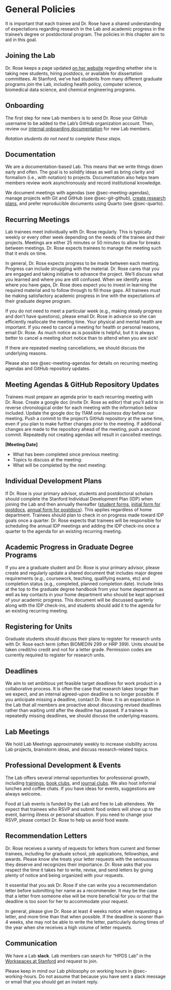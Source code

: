 # General Policies

It is important that each trainee and Dr. Rose have a shared understanding of expectations regarding research in the Lab and academic progress in the trainee's degree or postdoctoral program. The policies in this chapter aim to aid in this goal.

## Joining the Lab

Dr. Rose keeps a page updated [on her website](http://drsherrirose.org/new-students-and-postdocs) regarding whether she is taking new students, hiring postdocs, or available for dissertation committees. At Stanford, we've had students from many different graduate programs join the Lab, including health policy, computer science, biomedical data science, and chemical engineering programs.

## Onboarding

The first step for new Lab members is to send Dr. Rose your GitHub username to be added to the Lab’s GitHub organization account. Then, review our [internal onboarding documentation](https://github.com/StanfordHPDS/onboarding) for new Lab members.

*Rotation students do not need to complete these steps.*

## Documentation

We are a documentation-based Lab. This means that we write things down early and often. The goal is to solidify ideas as well as bring clarity and formalism (i.e., with notation) to projects. Documentation also helps team members review work asynchronously and record institutional knowledge.

We document meetings with agendas (see @sec-meeting-agendas), manage projects with Git and GitHub (see @sec-git-github), [create research plans](https://github.com/StanfordHPDS/research_plans/), and prefer reproducible documents using Quarto (see @sec-quarto).

## Recurring Meetings

Lab trainees meet individually with Dr. Rose regularly. This is typically weekly or every other week depending on the needs of the trainee and their projects. Meetings are either 25 minutes or 50 minutes to allow for breaks between meetings. Dr. Rose expects trainees to manage the meeting such that it ends on time.

In general, Dr. Rose expects progress to be made between each meeting. Progress can include struggling with the material. Dr. Rose cares that you are engaged and taking initiative to advance the project. We’ll discuss what you learned and where you are still confused. When we identify areas where you have gaps, Dr. Rose does expect you to invest in learning the required material and to follow through to fill those gaps. All trainees must be making satisfactory academic progress in line with the expectations of their graduate degree program.

If you do not need to meet a particular week (e.g., making steady progress and don't have questions), please email Dr. Rose in advance so she can efficiently reallocate the meeting time. Your physical and mental health are important. If you need to cancel a meeting for health or personal reasons, email Dr. Rose. As much notice as is possible is helpful, but it is always better to cancel a meeting short notice than to attend when you are sick!

If there are repeated meeting cancellations, we should discuss the underlying reasons.

Please also see @sec-meeting-agendas for details on recurring meeting agendas and GitHub repository updates.

## Meeting Agendas & GitHub Repository Updates {#sec-meeting-agendas}

Trainees must prepare an agenda prior to each recurring meeting with Dr. Rose. Create a google doc (invite Dr. Rose as editor) that you’ll add to in reverse chronological order for each meeting with the information below included. Update the google doc by 11AM *one business day* before our meeting. Push a commit to the project's GitHub repository at the same time, even if you plan to make further changes prior to the meeting. If additional changes are made to the repository ahead of the meeting, push a second commit. Repeatedly not creating agendas will result in cancelled meetings.

**\[Meeting Date\]**

-   What has been completed since previous meeting:
-   Topics to discuss at the meeting:
-   What will be completed by the next meeting:

## Individual Development Plans

If Dr. Rose is your primary advisor, students and postdoctoral scholars should complete the Stanford Individual Development Plan (IDP) when joining the Lab and then annually thereafter ([student forms](https://oge.stanford.edu/academics/idp/forms/), [initial form for postdocs](https://postdocs.stanford.edu/sites/default/files/opa_idp-initial_0.pdf), [annual form for postdocs](https://postdocs.stanford.edu/sites/default/files/opa_idp-annual_0.pdf)). This applies regardless of home department. Trainees should plan to check in on progress made toward IDP goals once a quarter. Dr. Rose expects that trainees will be responsible for scheduling the annual IDP meetings and adding the IDP check-ins once a quarter to the agenda for an existing recurring meeting.

## Academic Progress in Graduate Degree Programs

If you are a graduate student and Dr. Rose is your primary advisor, please create and regularly update a shared document that includes major degree requirements (e.g., coursework, teaching, qualifying exams, etc) and completion status (e.g., completed, planned completion date). Include links at the top to the graduate degree handbook from your home department as well as key contacts in your home department who should be kept apprised of your academic progress. This document will be discussed quarterly along with the IDP check-ins, and students should add it to the agenda for an existing recurring meeting.

## Registering for Units

Graduate students should discuss their plans to register for research units with Dr. Rose each term (often BIOMEDIN 299 or HRP 399). Units should be taken credit/no credit and not for a letter grade. Permission codes are currently required to register for research units.

## Deadlines

We aim to set ambitious yet feasible target deadlines for work product in a collaborative process. It is often the case that research takes longer than we expect, and an internal agreed-upon deadline is no longer possible. If you anticipate missing a deadline, contact Dr. Rose. It is an expectation in the Lab that all members are proactive about discussing revised deadlines rather than waiting until after the deadline has passed. If a trainee is repeatedly missing deadlines, we should discuss the underlying reasons.

## Lab Meetings

We hold Lab Meetings approximately weekly to increase visibility across Lab projects, brainstorm ideas, and discuss research-related topics.

## Professional Development & Events

The Lab offers several internal opportunities for professional growth, including [trainings](https://github.com/StanfordHPDS/training), [book clubs](https://github.com/StanfordHPDS/hpds_book_club), and [journal clubs](https://github.com/StanfordHPDS/hpds_journal_club). We also host informal lunches and coffee chats. If you have ideas for events, suggestions are always welcome.

Food at Lab events is funded by the Lab and free to Lab attendees. We expect that trainees who RSVP and submit food orders will show up to the event, barring illness or personal situation. If you need to change your RSVP, please contact Dr. Rose to help us avoid food waste.

## Recommendation Letters

Dr. Rose receives a variety of requests for letters from current and former trainees, including for graduate school, job applications, fellowships, and awards. Please know she treats your letter requests with the seriousness they deserve and recognizes their importance. Dr. Rose asks that you respect the time it takes her to write, revise, and send letters by giving plenty of notice and being organized with your requests.

It essential that you ask Dr. Rose if she can write you a recommendation letter before submitting her name as a recommender. It may be the case that a letter from someone else will be more beneficial for you or that the deadline is too soon for her to accommodate your request.

In general, please give Dr. Rose at least 4 weeks notice when requesting a letter, and more time than that when possible. If the deadline is sooner than 4 weeks, she may not be able to write the letter, particularly during times of the year when she receives a high volume of letter requests.

## Communication

We have a Lab **slack**. Lab members can search for "HPDS Lab" in the [Workspaces at Stanford](https://stanford.enterprise.slack.com/) and request to join.

Please keep in mind our Lab philosophy on working hours in @sec-working-hours. Do not assume that because you have sent a slack message or email that you should get an instant reply.
